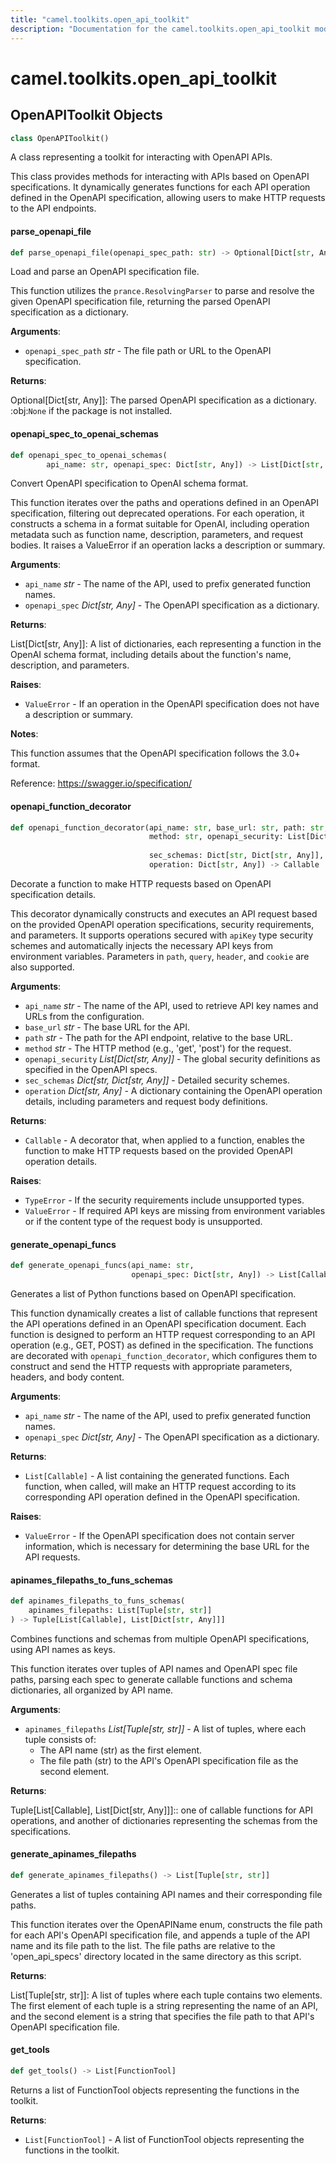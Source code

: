 ```yaml
---
title: "camel.toolkits.open_api_toolkit"
description: "Documentation for the camel.toolkits.open_api_toolkit module"
---
```


<a id="camel.toolkits.open_api_toolkit"></a>

# camel.toolkits.open\_api\_toolkit

<a id="camel.toolkits.open_api_toolkit.OpenAPIToolkit"></a>

## OpenAPIToolkit Objects

```python
class OpenAPIToolkit()
```

A class representing a toolkit for interacting with OpenAPI APIs.

This class provides methods for interacting with APIs based on OpenAPI
specifications. It dynamically generates functions for each API operation
defined in the OpenAPI specification, allowing users to make HTTP requests
to the API endpoints.

<a id="camel.toolkits.open_api_toolkit.OpenAPIToolkit.parse_openapi_file"></a>

#### parse\_openapi\_file

```python
def parse_openapi_file(openapi_spec_path: str) -> Optional[Dict[str, Any]]
```

Load and parse an OpenAPI specification file.

This function utilizes the `prance.ResolvingParser` to parse and
resolve the given OpenAPI specification file, returning the parsed
OpenAPI specification as a dictionary.

**Arguments**:

- `openapi_spec_path` _str_ - The file path or URL to the OpenAPI
  specification.
  

**Returns**:

  Optional[Dict[str, Any]]: The parsed OpenAPI specification
  as a dictionary. :obj:`None` if the package is not installed.

<a id="camel.toolkits.open_api_toolkit.OpenAPIToolkit.openapi_spec_to_openai_schemas"></a>

#### openapi\_spec\_to\_openai\_schemas

```python
def openapi_spec_to_openai_schemas(
        api_name: str, openapi_spec: Dict[str, Any]) -> List[Dict[str, Any]]
```

Convert OpenAPI specification to OpenAI schema format.

This function iterates over the paths and operations defined in an
OpenAPI specification, filtering out deprecated operations. For each
operation, it constructs a schema in a format suitable for OpenAI,
including operation metadata such as function name, description,
parameters, and request bodies. It raises a ValueError if an operation
lacks a description or summary.

**Arguments**:

- `api_name` _str_ - The name of the API, used to prefix generated
  function names.
- `openapi_spec` _Dict[str, Any]_ - The OpenAPI specification as a
  dictionary.
  

**Returns**:

  List[Dict[str, Any]]: A list of dictionaries, each representing a
  function in the OpenAI schema format, including details about
  the function's name, description, and parameters.
  

**Raises**:

- `ValueError` - If an operation in the OpenAPI specification
  does not have a description or summary.
  

**Notes**:

  This function assumes that the OpenAPI specification
  follows the 3.0+ format.
  
  Reference:
  https://swagger.io/specification/

<a id="camel.toolkits.open_api_toolkit.OpenAPIToolkit.openapi_function_decorator"></a>

#### openapi\_function\_decorator

```python
def openapi_function_decorator(api_name: str, base_url: str, path: str,
                               method: str, openapi_security: List[Dict[str,
                                                                        Any]],
                               sec_schemas: Dict[str, Dict[str, Any]],
                               operation: Dict[str, Any]) -> Callable
```

Decorate a function to make HTTP requests based on OpenAPI
specification details.

This decorator dynamically constructs and executes an API request based
on the provided OpenAPI operation specifications, security
requirements, and parameters.  It supports operations secured with
`apiKey` type security schemes and automatically injects the necessary
API keys from environment variables. Parameters in `path`, `query`,
`header`, and `cookie` are also supported.

**Arguments**:

- `api_name` _str_ - The name of the API, used to retrieve API key names
  and URLs from the configuration.
- `base_url` _str_ - The base URL for the API.
- `path` _str_ - The path for the API endpoint,
  relative to the base URL.
- `method` _str_ - The HTTP method (e.g., 'get', 'post')
  for the request.
- `openapi_security` _List[Dict[str, Any]]_ - The global security
  definitions as specified in the OpenAPI specs.
- `sec_schemas` _Dict[str, Dict[str, Any]]_ - Detailed security schemes.
- `operation` _Dict[str, Any]_ - A dictionary containing the OpenAPI
  operation details, including parameters and request body
  definitions.
  

**Returns**:

- `Callable` - A decorator that, when applied to a function, enables the
  function to make HTTP requests based on the provided OpenAPI
  operation details.
  

**Raises**:

- `TypeError` - If the security requirements include unsupported types.
- `ValueError` - If required API keys are missing from environment
  variables or if the content type of the request body is
  unsupported.

<a id="camel.toolkits.open_api_toolkit.OpenAPIToolkit.generate_openapi_funcs"></a>

#### generate\_openapi\_funcs

```python
def generate_openapi_funcs(api_name: str,
                           openapi_spec: Dict[str, Any]) -> List[Callable]
```

Generates a list of Python functions based on
OpenAPI specification.

This function dynamically creates a list of callable functions that
represent the API operations defined in an OpenAPI specification
document. Each function is designed to perform an HTTP request
corresponding to an API operation (e.g., GET, POST) as defined in
the specification. The functions are decorated with
`openapi_function_decorator`, which configures them to construct and
send the HTTP requests with appropriate parameters, headers, and body
content.

**Arguments**:

- `api_name` _str_ - The name of the API, used to prefix generated
  function names.
- `openapi_spec` _Dict[str, Any]_ - The OpenAPI specification as a
  dictionary.
  

**Returns**:

- `List[Callable]` - A list containing the generated functions. Each
  function, when called, will make an HTTP request according to
  its corresponding API operation defined in the OpenAPI
  specification.
  

**Raises**:

- `ValueError` - If the OpenAPI specification does not contain server
  information, which is necessary for determining the base URL
  for the API requests.

<a id="camel.toolkits.open_api_toolkit.OpenAPIToolkit.apinames_filepaths_to_funs_schemas"></a>

#### apinames\_filepaths\_to\_funs\_schemas

```python
def apinames_filepaths_to_funs_schemas(
    apinames_filepaths: List[Tuple[str, str]]
) -> Tuple[List[Callable], List[Dict[str, Any]]]
```

Combines functions and schemas from multiple OpenAPI
specifications, using API names as keys.

This function iterates over tuples of API names and OpenAPI spec file
paths, parsing each spec to generate callable functions and schema
dictionaries, all organized by API name.

**Arguments**:

- `apinames_filepaths` _List[Tuple[str, str]]_ - A list of tuples, where
  each tuple consists of:
  - The API name (str) as the first element.
  - The file path (str) to the API's OpenAPI specification file as
  the second element.
  

**Returns**:

  Tuple[List[Callable], List[Dict[str, Any]]]:: one of callable
  functions for API operations, and another of dictionaries
  representing the schemas from the specifications.

<a id="camel.toolkits.open_api_toolkit.OpenAPIToolkit.generate_apinames_filepaths"></a>

#### generate\_apinames\_filepaths

```python
def generate_apinames_filepaths() -> List[Tuple[str, str]]
```

Generates a list of tuples containing API names and their
corresponding file paths.

This function iterates over the OpenAPIName enum, constructs the file
path for each API's OpenAPI specification file, and appends a tuple of
the API name and its file path to the list. The file paths are relative
to the 'open_api_specs' directory located in the same directory as this
script.

**Returns**:

  List[Tuple[str, str]]: A list of tuples where each tuple contains
  two elements. The first element of each tuple is a string
  representing the name of an API, and the second element is a
  string that specifies the file path to that API's OpenAPI
  specification file.

<a id="camel.toolkits.open_api_toolkit.OpenAPIToolkit.get_tools"></a>

#### get\_tools

```python
def get_tools() -> List[FunctionTool]
```

Returns a list of FunctionTool objects representing the
functions in the toolkit.

**Returns**:

- `List[FunctionTool]` - A list of FunctionTool objects
  representing the functions in the toolkit.

